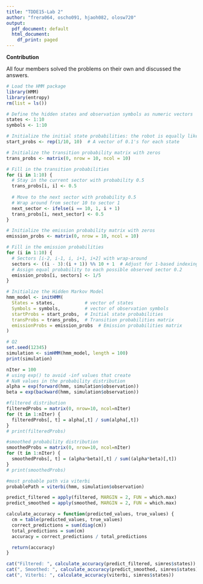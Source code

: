 ```yaml
---
title: "TDDE15-Lab 2"
author: "frera064, oscho091, hjaoh082, olosw720"
output:
  pdf_document: default
  html_document:
    df_print: paged
---
```


**Contribution**

All four members solved the problems on their own and discussed the answers.

```r
# Load the HMM package
library(HMM)
library(entropy)
rm(list = ls())

# Define the hidden states and observation symbols as numeric vectors
states <- 1:10
symbols <- 1:10

# Initialize the initial state probabilities: the robot is equally likely to start in any sector
start_probs <- rep(1/10, 10)  # A vector of 0.1's for each state

# Initialize the transition probability matrix with zeros
trans_probs <- matrix(0, nrow = 10, ncol = 10)

# Fill in the transition probabilities
for (i in 1:10) {
  # Stay in the current sector with probability 0.5
  trans_probs[i, i] <- 0.5
  
  # Move to the next sector with probability 0.5
  # Wrap around from sector 10 to sector 1
  next_sector <- ifelse(i == 10, 1, i + 1)
  trans_probs[i, next_sector] <- 0.5
}

# Initialize the emission probability matrix with zeros
emission_probs <- matrix(0, nrow = 10, ncol = 10)

# Fill in the emission probabilities
for (i in 1:10) {
  # Sectors [i-2, i-1, i, i+1, i+2] with wrap-around
  sectors <- ((i - 3):(i + 1)) %% 10 + 1  # Adjust for 1-based indexing
  # Assign equal probability to each possible observed sector 0.2
  emission_probs[i, sectors] <- 1/5
}

# Initialize the Hidden Markov Model
hmm_model <- initHMM(
  States = states,           # vector of states
  Symbols = symbols,         # vector of observation symbols
  startProbs = start_probs,  # Initial state probabilities
  transProbs = trans_probs,  # Transition probabilities matrix
  emissionProbs = emission_probs  # Emission probabilities matrix
)
```

```r
# Q2
set.seed(12345)
simulation <- simHMM(hmm_model, length = 100)
print(simulation)
```

```r
nIter = 100
# using exp() to avoid -inf values that create 
# NaN values in the probability distribution
alpha = exp(forward(hmm, simulation$observation))
beta = exp(backward(hmm, simulation$observation))

#filtered distribution
filteredProbs = matrix(0, nrow=10, ncol=nIter)
for (t in 1:nIter) {
  filteredProbs[, t] = alpha[,t] / sum(alpha[,t])
}
# print(filteredProbs)

#smoothed probability distribution
smoothedProbs = matrix(0, nrow=10, ncol=nIter)
for (t in 1:nIter) {
  smoothedProbs[, t] = (alpha*beta)[,t] / sum((alpha*beta)[,t])
}
# print(smoothedProbs)

#most probable path via viterbi
probablePath = viterbi(hmm, simulation$observation)
```

```r
predict_filtered = apply(filtered, MARGIN = 2, FUN = which.max)
predict_smoothed = apply(smoothed, MARGIN = 2, FUN = which.max)

calculate_accuracy = function(predicted_values, true_values) {
  cm = table(predicted_values, true_values)
  correct_predictions = sum(diag(cm))
  total_predictions = sum(cm)
  accuracy = correct_predictions / total_predictions

  return(accuracy)
}

cat("Filtered: ", calculate_accuracy(predict_filtered, simres$states))
cat(", Smoothed: ", calculate_accuracy(predict_smoothed, simres$states))
cat(", Viterbi: ", calculate_accuracy(viterbi, simres$states))
```
